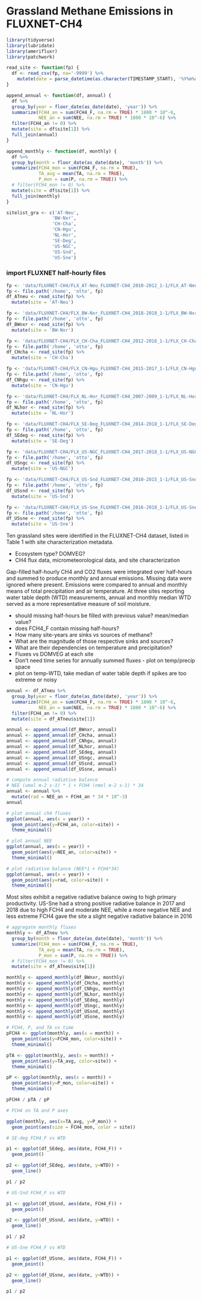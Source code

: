 # Grassland Methane Emissions in FLUXNET-CH4

```r
library(tidyverse)
library(lubridate)
library(amerifluxr)
library(patchwork)

read_site <- function(fp) {
  df <- read_csv(fp, na='-9999') %>% 
    mutate(date = parse_datetime(as.character(TIMESTAMP_START), '%Y%m%d%H%M'))
}

append_annual <- function(df, annual) {
  df %>%
  group_by(year = floor_date(as_date(date), 'year')) %>% 
  summarize(FCH4_an = sum(FCH4_F, na.rm = TRUE) * 1800 * 10^-6,
            NEE_an = sum(NEE, na.rm = TRUE) * 1800 * 10^-6) %>% 
  filter(FCH4_an != 0) %>% 
  mutate(site = df$site[1]) %>% 
  full_join(annual)
}

append_monthly <- function(df, monthly) {
  df %>%
  group_by(month = floor_date(as_date(date), 'month')) %>% 
  summarize(FCH4_mon = sum(FCH4_F, na.rm = TRUE),
            TA_avg = mean(TA, na.rm = TRUE),
            P_mon = sum(P, na.rm = TRUE)) %>% 
  # filter(FCH4_mon != 0) %>% 
  mutate(site = df$site[1]) %>% 
  full_join(monthly)
}

sitelist_gra <- c('AT-Neu', 
                 'BW-Nxr',
                 'CH-Cha', 
                 'CN-Hgu', 
                 'NL-Hor', 
                 'SE-Deg', 
                 'US-NGC', 
                 'US-Snd', 
                 'US-Sne')
```
### import FLUXNET half-hourly files
```r
fp <- 'data/FLUXNET-CH4/FLX_AT-Neu_FLUXNET-CH4_2010-2012_1-1/FLX_AT-Neu_FLUXNET-CH4_HH_2010-2012_1-1.csv'
fp <- file.path('/home', 'otto', fp)
df_ATneu <- read_site(fp) %>% 
  mutate(site = 'AT-Neu')

fp <- 'data/FLUXNET-CH4/FLX_BW-Nxr_FLUXNET-CH4_2018-2018_1-1/FLX_BW-Nxr_FLUXNET-CH4_HH_2018-2018_1-1.csv'
fp <- file.path('/home', 'otto', fp)
df_BWnxr <- read_site(fp) %>% 
  mutate(site = 'BW-Nxr')

fp <- 'data/FLUXNET-CH4/FLX_CH-Cha_FLUXNET-CH4_2012-2016_1-1/FLX_CH-Cha_FLUXNET-CH4_HH_2012-2016_1-1.csv'
fp <- file.path('/home', 'otto', fp)
df_CHcha <- read_site(fp) %>% 
  mutate(site = 'CH-Cha')

fp <- 'data/FLUXNET-CH4/FLX_CN-Hgu_FLUXNET-CH4_2015-2017_1-1/FLX_CN-Hgu_FLUXNET-CH4_HH_2015-2017_1-1.csv'
fp <- file.path('/home', 'otto', fp)
df_CNhgu <- read_site(fp) %>% 
  mutate(site = 'CN-Hgu')

fp <- 'data/FLUXNET-CH4/FLX_NL-Hor_FLUXNET-CH4_2007-2009_1-1/FLX_NL-Hor_FLUXNET-CH4_HH_2007-2009_1-1.csv'
fp <- file.path('/home', 'otto', fp)
df_NLhor <- read_site(fp) %>% 
  mutate(site = 'NL-Hor')

fp <- 'data/FLUXNET-CH4/FLX_SE-Deg_FLUXNET-CH4_2014-2018_1-1/FLX_SE-Deg_FLUXNET-CH4_HH_2014-2018_1-1.csv'
fp <- file.path('/home', 'otto', fp)
df_SEdeg <- read_site(fp) %>% 
  mutate(site = 'SE-Deg')

fp <- 'data/FLUXNET-CH4/FLX_US-NGC_FLUXNET-CH4_2017-2018_1-1/FLX_US-NGC_FLUXNET-CH4_HH_2017-2018_1-1.csv'
fp <- file.path('/home', 'otto', fp)
df_USngc <- read_site(fp) %>% 
  mutate(site = 'US-NGC')

fp <- 'data/FLUXNET-CH4/FLX_US-Snd_FLUXNET-CH4_2010-2015_1-1/FLX_US-Snd_FLUXNET-CH4_HH_2010-2015_1-1.csv'
fp <- file.path('/home', 'otto', fp)
df_USsnd <- read_site(fp) %>% 
  mutate(site = 'US-Snd')

fp <- 'data/FLUXNET-CH4/FLX_US-Sne_FLUXNET-CH4_2016-2018_1-1/FLX_US-Sne_FLUXNET-CH4_HH_2016-2018_1-1.csv'
fp <- file.path('/home', 'otto', fp)
df_USsne <- read_site(fp) %>% 
  mutate(site = 'US-Sne')
```
Ten grassland sites were identified in the FLUXNET-CH4 dataset, listed in Table 1 with site characterization metadata. 

- Ecosystem type? DOMVEG?
- CH4 flux data, micrometeorological data, and site characterization  

Gap-filled half-hourly CH4 and CO2 fluxes were integrated over half-hours and summed to produce monthly and annual emissions. Missing data were ignored where present. Emissions were compared to annual and monthly means of total precipitation and air temperature. At three sites reporting water table depth (WTD) measurements, annual and monthly median WTD served as a more representative measure of soil moisture.

- should missing half-hours be filled with previous value? mean/median value?
- does FCH4_F contain missing half-hours? 
- How many site-years are sinks vs sources of methane?
- What are the magnitude of those respective sinks and sources?
- What are their dependencies on temperature and precipitation?
- Fluxes vs DOMVEG at each site
- Don't need time series for annually summed fluxes - plot on temp/precip space 
- plot on temp-WTD, take median of water table depth if spikes are too extreme or noisy

```r
annual <- df_ATneu %>%
  group_by(year = floor_date(as_date(date), 'year')) %>% 
  summarize(FCH4_an = sum(FCH4_F, na.rm = TRUE) * 1800 * 10^-6,
            NEE_an = sum(NEE, na.rm = TRUE) * 1800 * 10^-6) %>% 
  filter(FCH4_an != 0) %>% 
  mutate(site = df_ATneu$site[1])

annual <- append_annual(df_BWnxr, annual)
annual <- append_annual(df_CHcha, annual)
annual <- append_annual(df_CNhgu, annual)
annual <- append_annual(df_NLhor, annual)
annual <- append_annual(df_SEdeg, annual)
annual <- append_annual(df_USngc, annual)
annual <- append_annual(df_USsnd, annual)
annual <- append_annual(df_USsne, annual)

# compute annual radiative balance
# NEE (umol m-2 s-1) * 1 + FCH4 (nmol m-2 s-1) * 34
annual <- annual %>% 
  mutate(rad = NEE_an + FCH4_an * 34 * 10^-3)
annual

# plot annual ch4 fluxes
ggplot(annual, aes(x = year)) + 
  geom_point(aes(y=FCH4_an, color=site)) +
  theme_minimal()

# plot annual NEE
ggplot(annual, aes(x = year)) + 
  geom_point(aes(y=NEE_an, color=site)) +
  theme_minimal()
```

```r
# plot radiative balance (NEE*1 + FCH4*34)
ggplot(annual, aes(x = year)) + 
  geom_point(aes(y=rad, color=site)) +
  theme_minimal()
```
Most sites exhibit a negative radiative balance owing to high primary productivity. US-Sne had a strong positive radiative balance in 2017 and 2018 due to high FCH4  and moderate NEE, while a more negative NEE and less extreme FCH4 gave the site a 
slight negative radiative balance in 2016
```r
# aggregate monthly fluxes
monthly <- df_ATneu %>%
  group_by(month = floor_date(as_date(date), 'month')) %>% 
  summarize(FCH4_mon = sum(FCH4_F, na.rm = TRUE),
            TA_avg = mean(TA, na.rm = TRUE),
            P_mon = sum(P, na.rm = TRUE)) %>% 
  # filter(FCH4_mon != 0) %>% 
  mutate(site = df_ATneu$site[1])

monthly <- append_monthly(df_BWnxr, monthly)
monthly <- append_monthly(df_CHcha, monthly)
monthly <- append_monthly(df_CNhgu, monthly)
monthly <- append_monthly(df_NLhor, monthly)
monthly <- append_monthly(df_SEdeg, monthly)
monthly <- append_monthly(df_USngc, monthly)
monthly <- append_monthly(df_USsnd, monthly)
monthly <- append_monthly(df_USsne, monthly)

# FCH4, P, and TA vs time
pFCH4 <- ggplot(monthly, aes(x = month)) + 
  geom_point(aes(y=FCH4_mon, color=site)) +
  theme_minimal()

pTA <- ggplot(monthly, aes(x = month)) + 
  geom_point(aes(y=TA_avg, color=site)) +
  theme_minimal()

pP <- ggplot(monthly, aes(x = month)) + 
  geom_point(aes(y=P_mon, color=site)) +
  theme_minimal()

pFCH4 / pTA / pP

# FCH4 on TA and P axes

ggplot(monthly, aes(x=TA_avg, y=P_mon)) +
  geom_point(aes(size = FCH4_mon, color = site))

# SE-deg FCH4_F vs WTD

p1 <- ggplot(df_SEdeg, aes(date, FCH4_F)) + 
  geom_point()

p2 <- ggplot(df_SEdeg, aes(date, y=WTD)) +
  geom_line()

p1 / p2

# US-Snd FCH4_F vs WTD

p1 <- ggplot(df_USsnd, aes(date, FCH4_F)) + 
  geom_point()

p2 <- ggplot(df_USsnd, aes(date, y=WTD)) +
  geom_line()

p1 / p2

# US-Sne FCH4_F vs WTD

p1 <- ggplot(df_USsne, aes(date, FCH4_F)) + 
  geom_point()

p2 <- ggplot(df_USsne, aes(date, y=WTD)) +
  geom_line()

p1 / p2
```